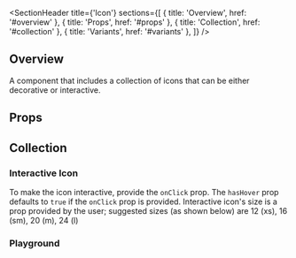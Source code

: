 
<Meta of={IconStories} />

<SectionHeader
  title={'Icon'}
  sections={[
    { title: 'Overview', href: '#overview' },
    { title: 'Props', href: '#props' },
    { title: 'Collection', href: '#collection' },
    { title: 'Variants', href: '#variants' },
  ]}
/>

## Overview

A component that includes a collection of icons that can be either decorative or interactive.

## Props

<ArgTypes of={Icon} />

## Collection

<Canvas of={IconStories.Collection} />

<SubsectionHeader title="Variants" />

### Interactive Icon

To make the icon interactive, provide the `onClick` prop. The `hasHover` prop defaults to `true` if the `onClick` prop is provided.
Interactive icon's size is a prop provided by the user; suggested sizes (as shown below) are 12 (xs), 16 (sm), 20 (m), 24 (l)

<Canvas of={IconStories.InteractiveIcon} />

### Playground

<Canvas of={IconStories.Playground} />
